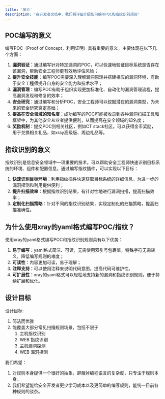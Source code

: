 ```yaml
---
title: '简介'
description: '在开发者文档中，我们将详细介绍如何编写POC和指纹识别规则'
---
```


## POC编写的意义
编写POC（Proof of Concept，利用证明）具有重要的意义，主要体现在以下几个方面：

1. **漏洞验证**：通过编写针对特定漏洞的POC，可以快速地验证目标系统是否存在该漏洞，帮助安全工程师更有效地评估风险；
2. **提升安全技能**：编写POC需要深入理解漏洞原理并搭建相应的漏洞环境，有助于安全工程师提升自身的安全能力和技术水平；
3. **漏洞管理**：编写POC有助于组织实现更加标准化、自动化的漏洞管理流程，提高漏洞发现和修复的效率；
4. **安全研究**：通过编写和分析POC，安全工程师可以挖掘潜在的漏洞类型，为未来的安全研究奠定基础；
5. **提高在安全领域的知名度**：成功编写的POC可能被收录到各种漏洞扫描工具和框架中，为其他安全从业者提供便利，从而提高在安全领域的知名度；
6. **奖励机制**：提交POC到相关社区，例如CT stack社区，可以获得金币奖励，用于兑换相关礼品，如xray高级版、周边礼品等。

## 指纹识别的意义
指纹识别是信息安全领域中一项重要的技术，可以帮助安全工程师快速识别目标系统的环境、组件和配置信息。通过编写指纹插件，可以实现以下目标：

1. **快速识别目标环境**：利用指纹插件快速获取目标系统的详细信息，为进一步的漏洞探测和利用提供便利；
2. **提升扫描效率**：根据指纹识别结果，有针对性地进行漏洞扫描，提高扫描效率；
3. **定制化扫描策略**：针对不同的指纹识别结果，实现定制化的扫描策略，提高扫描准确性。

## 为什么使用xray的yaml格式编写POC/指纹？

使用xray的yaml格式编写POC和指纹识别规则具有以下优势：

1. **易于编写**：yaml格式简洁、可读，无需使用双引号包裹值，特殊字符无需转义，降低编写规则的难度；
2. **可读性**：内容更加可读，易于理解；
3. **注释支持**：可以使用注释来说明代码意图，提高代码可维护性。
4. **可扩展性**：xray的yaml格式可以轻松地支持新的漏洞和指纹识别规则，便于持续扩展和优化。

## 设计目标

设计目标:

1. 简洁而优雅
2. 能覆盖大部分常见扫描规则场景，包括不限于
    1. 主机指纹识别
    2. WEB 指纹识别
    3. 主机漏洞探测
    4. WEB 漏洞探测

我们希望：

1. 对规则本身提供一个很好的抽象，屏蔽掉编程语言的复杂度，只专注于规则本身。
2. 我们希望能给安全开发者更少学习成本以及更简单的编写规则，能统一目前各种规则的驳杂。